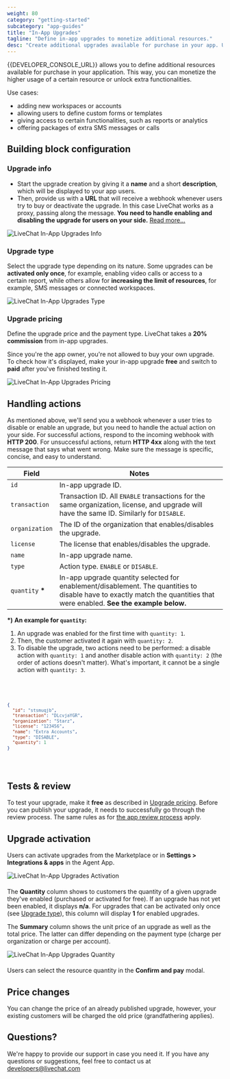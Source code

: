 ```yaml
---
weight: 80
category: "getting-started"
subcategory: "app-guides"
title: "In-App Upgrades"
tagline: "Define in-app upgrades to monetize additional resources."
desc: "Create additional upgrades available for purchase in your app. Use them to monetize the usage of resources or to unlock extra functionalities in your integration."
---
```


{{DEVELOPER_CONSOLE_URL}} allows you to define additional resources available for purchase in your application. This way, you can monetize the higher usage of a certain resource or unlock extra functionalities.

Use cases:

- adding new workspaces or accounts
- allowing users to define custom forms or templates
- giving access to certain functionalities, such as reports or analytics
- offering packages of extra SMS messages or calls

## Building block configuration

### Upgrade info

- Start the upgrade creation by giving it a **name** and a short **description**, which will be displayed to your app users.
- Then, provide us with a **URL** that will receive a webhook whenever users try to buy or deactivate the upgrade. In this case LiveChat works as a proxy, passing along the message. **You need to handle enabling and disabling the upgrade for users on your side.** [Read more...](#handling-actions)

<div style="max-width: 400px">
  <img src="./new-upgrade-livechat.png" alt="LiveChat In-App Upgrades Info" />
</div>

### Upgrade type

 Select the upgrade type depending on its nature. Some upgrades can be **activated only once**, for example, enabling video calls or access to a certain report, while others allow for **increasing the limit of resources**, for example, SMS messages or connected workspaces.

<div style="max-width: 400px">
  <img src="./livechat-upgrade-types.png" alt="LiveChat In-App Upgrades Type" />
</div>

### Upgrade pricing

Define the upgrade price and the payment type. LiveChat takes a **20% commission** from in-app upgrades.

Since you're the app owner, you're not allowed to buy your own upgrade. To check how it's displayed, make your in-app upgrade **free** and switch to **paid** after you've finished testing it.  

<div style="max-width: 400px">
  <img src="./upgrade-pricing-livechat.png" alt="LiveChat In-App Upgrades Pricing" />
</div>

## Handling actions

<Section>

<Text>

As mentioned above, we'll send you a webhook whenever a user tries to disable or enable an upgrade, but you need to handle the actual action on your side. For successful actions, respond to the incoming webhook with **HTTP 200**. For unsuccessful actions, return **HTTP 4xx** along with the text message that says what went wrong. Make sure the message is specific, concise, and easy to understand.

| Field             |  Notes                                                                                     |
| ----------------- |  ----------------------------------------------------------------------------------------- |
| `id`              | In-app upgrade ID.                                                                         |
| `transaction`     | Transaction ID. All `ENABLE` transactions  for the same organization, license, and upgrade will have the same ID. Similarly for `DISABLE`. |
| `organization`    | The ID of the organization that enables/disables the upgrade.                              |
| `license`         | The license that enables/disables the upgrade.                                             |
| `name`            | In-app upgrade name.                                                                       |
| `type`            | Action type. `ENABLE` or `DISABLE`.                                                        |
| `quantity` __*__  | In-app upgrade quantity selected for enablement/disablement. The quantities to disable have to exactly match the quantities that were enabled. **See the example below.** |

__*)__ **An example for `quantity`:**

1. An upgrade was enabled for the first time with `quantity: 1`.
2. Then, the customer activated it again with `quantity: 2`.
3. To disable the upgrade, two actions need to be performed: a disable action with `quantity: 1` and another disable action with `quantity: 2` (the order of actions doesn't matter). What's important, it cannot be a single action with `quantity: 3`.

</Text>
<Code>
<CodeResponse title={'sample webhook payload'}>

```json
{
  "id": "stsmuqjb",
  "transaction": "DLcvjaYGR",
  "organization": "Starz",
  "license": "123456",
  "name": "Extra Accounts",
  "type": "DISABLE",
  "quantity": 1
}
```

</CodeResponse>
</Code>
</Section>

## Tests & review

To test your upgrade, make it **free** as described in [Upgrade pricing](#upgrade-pricing).
Before you can publish your upgrade, it needs to successfully go through the review process. The same rules as for [the app review process](/monetization/app-review-process/) apply.

## Upgrade activation

Users can activate upgrades from the Marketplace or in **Settings > Integrations & apps** in the Agent App.

<div style="max-width: 750px; margin-bottom: 20px">
  <img src="./in-app-upgrades-livechat-agent-app.png" alt="LiveChat In-App Upgrades Activation" />
</div>

The **Quantity** column shows to customers the quantity of a given upgrade they've enabled (purchased or activated for free). If an upgrade has not yet been enabled, it displays **n/a**. For upgrades that can be activated only once (see [Upgrade type](#upgrade-type)), this column will display **1** for enabled upgrades.

The **Summary** column shows the unit price of an upgrade as well as the total price. The latter can differ depending on the payment type (charge per organization or charge per account).

<div style="max-width: 750px; margin-bottom: 20px">
  <img src="./in-app-upgrades-aa-livechat-modal-2x.png" alt="LiveChat In-App Upgrades Quantity" />
</div>

Users can select the resource quantity in the **Confirm and pay** modal.

## Price changes

You can change the price of an already published upgrade, however, your existing customers will be charged the old price (grandfathering applies).
## Questions?

We're happy to provide our support in case you need it. If you have any questions or suggestions, feel free to contact us at [developers@livechat.com](mailto:developers@livechat.com)
